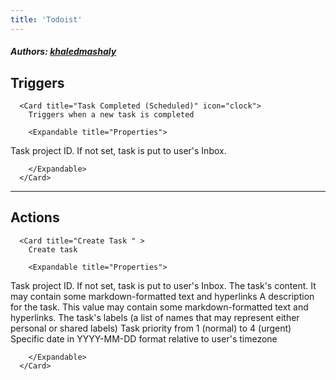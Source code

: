 ```yaml
---
title: 'Todoist'
---
```


##### Authors: [khaledmashaly](https://github.com/khaledmashaly)


## Triggers


      <Card title="Task Completed (Scheduled)" icon="clock">
        Triggers when a new task is completed

        <Expandable title="Properties">
          
<ResponseField name="authentication" required type="Oauth2">

</ResponseField>
            
<ResponseField name="Project"  type="Dropdown">
Task project ID. If not set, task is put to user's Inbox.
</ResponseField>
              
        </Expandable>
      </Card>
  

---

## Actions


      <Card title="Create Task " >
        Create task

        <Expandable title="Properties">
          
<ResponseField name="authentication" required type="Oauth2">

</ResponseField>
            
<ResponseField name="Project"  type="Dropdown">
Task project ID. If not set, task is put to user's Inbox.
</ResponseField>
            
<ResponseField name="content" required type="Long_text">
The task's content. It may contain some markdown-formatted text and hyperlinks
</ResponseField>
            
<ResponseField name="Description"  type="Long_text">
A description for the task. This value may contain some markdown-formatted text and hyperlinks.
</ResponseField>
            
<ResponseField name="Labels"  type="Array">
The task's labels (a list of names that may represent either personal or shared labels)
</ResponseField>
            
<ResponseField name="Priority"  type="Number">
Task priority from 1 (normal) to 4 (urgent)
</ResponseField>
            
<ResponseField name="Due date"  type="Short_text">
Specific date in YYYY-MM-DD format relative to user's timezone
</ResponseField>
              
        </Expandable>
      </Card>
  
